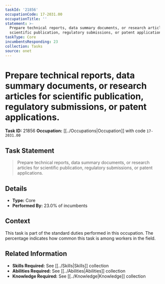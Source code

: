 ```yaml
---
taskId: '21856'
occupationCode: 17-2031.00
occupationTitle: ''
statement: >-
  Prepare technical reports, data summary documents, or research articles for
  scientific publication, regulatory submissions, or patent applications.
taskType: Core
incumbentsResponding: 23
collection: Tasks
source: onet
---
```

# Prepare technical reports, data summary documents, or research articles for scientific publication, regulatory submissions, or patent applications.

**Task ID:** 21856
**Occupation:** [[../Occupations|Occupation]] with code `17-2031.00`

## Task Statement

> Prepare technical reports, data summary documents, or research articles for scientific publication, regulatory submissions, or patent applications.

## Details

- **Type:** Core
- **Performed By:** 23.0% of incumbents

## Context

This task is part of the standard duties performed in this occupation. The percentage indicates how common this task is among workers in the field.

## Related Information

- **Skills Required:** See [[../Skills|Skills]] collection
- **Abilities Required:** See [[../Abilities|Abilities]] collection
- **Knowledge Required:** See [[../Knowledge|Knowledge]] collection
